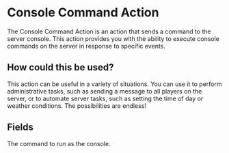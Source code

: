 
# Console Command Action

The Console Command Action is an action that sends a command to the server console. This action provides you with the ability to execute console commands on the server in response to specific events.

## How could this be used?

This action can be useful in a variety of situations. You can use it to perform administrative tasks, such as sending a message to all players on the server, or to automate server tasks, such as setting the time of day or weather conditions. The possibilities are endless!

## Fields

<ActionsField />
<EntryField name="Command" required placeholders>
    The command to run as the console.
</EntryField>

